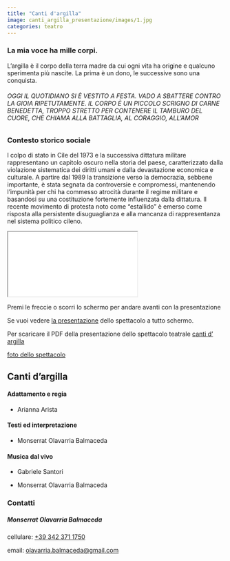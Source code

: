 ```yaml
---
title: "Canti d'argilla"
image: canti_argilla_presentazione/images/1.jpg
categories: teatro
---
```


### La mia voce ha mille corpi.

L'argilla è il corpo della terra madre da cui ogni vita ha origine e qualcuno sperimenta più nascite. La prima è un dono, le successive sono una conquista.

###### OGGI IL QUOTIDIANO SI È VESTITO A FESTA. VADO A SBATTERE CONTRO LA GIOIA RIPETUTAMENTE. IL CORPO È UN PICCOLO SCRIGNO DI CARNE BENEDETTA, TROPPO STRETTO PER CONTENERE IL TAMBURO DEL CUORE, CHE CHIAMA ALLA BATTAGLIA, AL CORAGGIO, ALL'AMOR

### Contesto storico sociale

l colpo di stato in Cile del 1973 e la successiva dittatura militare rappresentano un capitolo oscuro nella storia del paese, caratterizzato dalla violazione sistematica dei diritti umani e dalla devastazione economica e culturale. A partire dal 1989 la transizione verso la democrazia, sebbene importante, è stata segnata da controversie e compromessi, mantenendo l'impunità per chi ha commesso atrocità durante il regime militare e basandosi su una costituzione fortemente influenzata dalla dittatura. Il recente movimento di protesta noto come "estallido" è emerso come risposta alla persistente disuguaglianza e alla mancanza di rappresentanza nel sistema politico cileno.

```{=html}
<iframe class="slide-deck" src="canti_argilla_presentazione/"   ></iframe>
```
Premi le freccie o scorri lo schermo per andare avanti con la presentazione

Se vuoi vedere [la presentazione](canti_argilla_presentazione/){target="_blank"} dello spettacolo a tutto schermo.

Per scaricare il PDF della presentazione dello spettacolo teatrale [canti d' argilla](canti_argilla_presentazione/canti_argilla_presentazione.pdf)

[foto dello spettacolo](foto_canti_argilla/)

## Canti d'argilla

#### Adattamento e regia

-   Arianna Arista

#### Testi ed interpretazione

-   Monserrat Olavarria Balmaceda

#### Musica dal vivo

-   Gabriele Santori

-   Monserrat Olavarria Balmaceda

### Contatti

##### **Monserrat Olavarria Balmaceda**

cellulare: [+39 342 371 1750](tel:+393423711750)

email: [olavarria.balmaceda\@gmail.com](mailto:olavarria.balmaceda@gmail.com)
